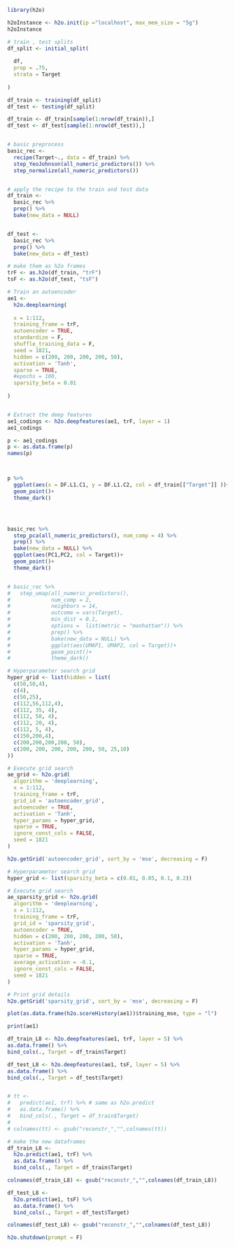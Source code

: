 
```{r}
library(h2o)

h2oInstance <- h2o.init(ip ="localhost", max_mem_size = "5g")
h2oInstance
```

```{r}
# train , test splits
df_split <- initial_split(
  
  df, 
  prop = .75,
  strata = Target
  
)

df_train <- training(df_split)
df_test <- testing(df_split)

df_train <- df_train[sample(1:nrow(df_train)),]
df_test <- df_test[sample(1:nrow(df_test)),]


# basic preprocess
basic_rec <-
  recipe(Target~., data = df_train) %>%
  step_YeoJohnson(all_numeric_predictors()) %>%
  step_normalize(all_numeric_predictors())


# apply the recipe to the train and test data
df_train <-
  basic_rec %>%
  prep() %>%
  bake(new_data = NULL)


df_test <-
  basic_rec %>%
  prep() %>%
  bake(new_data = df_test)

# make them as h2o frames
trF <- as.h2o(df_train, "trF")
tsF <- as.h2o(df_test, "tsF")
```


```{r}
# Train an autoencoder
ae1 <- 
  h2o.deeplearning(
    
  x = 1:112,
  training_frame = trF,
  autoencoder = TRUE,
  standardize = F,
  shuffle_training_data = F,
  seed = 1821,
  hidden = c(200, 200, 200, 200, 50),
  activation = 'Tanh',
  sparse = TRUE,
  #epochs = 100,
  sparsity_beta = 0.01
  
)


# Extract the deep features
ae1_codings <- h2o.deepfeatures(ae1, trF, layer = 1)
ae1_codings
```

```{r}
p <- ae1_codings
p <- as.data.frame(p)
names(p)



p %>%
  ggplot(aes(x = DF.L1.C1, y = DF.L1.C2, col = df_train[["Target"]] ))+
  geom_point()+
  theme_dark()




basic_rec %>%
  step_pca(all_numeric_predictors(), num_comp = 4) %>%
  prep() %>%
  bake(new_data = NULL) %>%
  ggplot(aes(PC1,PC2, col = Target))+
  geom_point()+
  theme_dark()


# basic_rec %>%
#   step_umap(all_numeric_predictors(), 
#             num_comp = 2,
#             neighbors = 14,
#             outcome = vars(Target),
#             min_dist = 0.1,
#             options =  list(metric = "manhattan")) %>%
#             prep() %>%
#             bake(new_data = NULL) %>%
#             ggplot(aes(UMAP1, UMAP2, col = Target))+
#             geom_point()+
#             theme_dark()
```

```{r}
# Hyperparameter search grid
hyper_grid <- list(hidden = list(
  c(50,50,4),
  c(4),
  c(50,25),
  c(112,56,112,4), 
  c(112, 35, 4),
  c(112, 50, 4),
  c(112, 20, 4),
  c(112, 5, 4),
  c(150,200,4),
  c(200,200,200,200, 50),
  c(200, 200, 200, 200, 200, 50, 25,10)
))

# Execute grid search
ae_grid <- h2o.grid(
  algorithm = 'deeplearning',
  x = 1:112,
  training_frame = trF,
  grid_id = 'autoencoder_grid',
  autoencoder = TRUE,
  activation = 'Tanh',
  hyper_params = hyper_grid,
  sparse = TRUE,
  ignore_const_cols = FALSE,
  seed = 1821
)
```

```{r}
h2o.getGrid('autoencoder_grid', sort_by = 'mse', decreasing = F)
```

```{r}
# Hyperparameter search grid
hyper_grid <- list(sparsity_beta = c(0.01, 0.05, 0.1, 0.2))

# Execute grid search
ae_sparsity_grid <- h2o.grid(
  algorithm = 'deeplearning',
  x = 1:112,
  training_frame = trF,
  grid_id = 'sparsity_grid',
  autoencoder = TRUE,
  hidden = c(200, 200, 200, 200, 50),
  activation = 'Tanh',
  hyper_params = hyper_grid,
  sparse = TRUE,
  average_activation = -0.1,
  ignore_const_cols = FALSE,
  seed = 1821
)

# Print grid details
h2o.getGrid('sparsity_grid', sort_by = 'mse', decreasing = F)
```

```{r}
plot(as.data.frame(h2o.scoreHistory(ae1))$training_mse, type = "l")
```

```{r}
print(ae1)

```

```{r}

df_train_L8 <- h2o.deepfeatures(ae1, trF, layer = 5) %>%
as.data.frame() %>%
bind_cols(., Target = df_train$Target)

df_test_L8 <- h2o.deepfeatures(ae1, tsF, layer = 5) %>%
as.data.frame() %>%
bind_cols(., Target = df_test$Target)


# tt <- 
#   predict(ae1, trf) %>% # same as h2o.predict
#   as.data.frame() %>%
#   bind_cols(., Target = df_train$Target)
# 
# colnames(tt) <- gsub("reconstr_","",colnames(tt))
```


```{r}
# make the new dataframes
df_train_L8 <- 
  h2o.predict(ae1, trF) %>%
  as.data.frame() %>%
  bind_cols(., Target = df_train$Target)

colnames(df_train_L8) <- gsub("reconstr_","",colnames(df_train_L8))

df_test_L8 <- 
  h2o.predict(ae1, tsF) %>%
  as.data.frame() %>%
  bind_cols(., Target = df_test$Target)

colnames(df_test_L8) <- gsub("reconstr_","",colnames(df_test_L8))

```

```{r}
h2o.shutdown(prompt = F)
```

